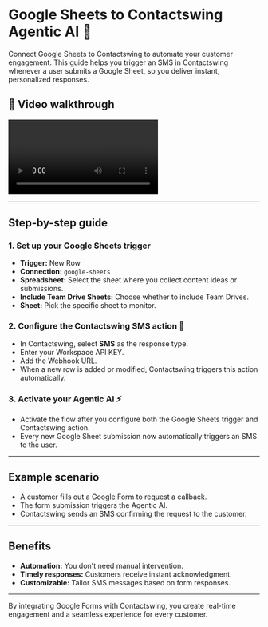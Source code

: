 # Google Sheets to Contactswing Agentic AI 🚀

Connect Google Sheets to Contactswing to automate your customer engagement. This guide helps you trigger an SMS in Contactswing whenever a user submits a Google Sheet, so you deliver instant, personalized responses.

## 🎥 Video walkthrough

<div class="card-video">
  <video src="https://storage.googleapis.com/helpsessionvideos/Contactswing/Videos/sheets.mp4" autoplay playsinline controls title="Google Forms to Contactswing Workflow"></video>
</div>

---

## Step-by-step guide

### 1. Set up your Google Sheets trigger
- **Trigger:** New Row
- **Connection:** `google-sheets`
- **Spreadsheet:** Select the sheet where you collect content ideas or submissions.
- **Include Team Drive Sheets:** Choose whether to include Team Drives.
- **Sheet:** Pick the specific sheet to monitor.

### 2. Configure the Contactswing SMS action 💬
- In Contactswing, select **SMS** as the response type.
- Enter your Workspace API KEY.
- Add the Webhook URL.
- When a new row is added or modified, Contactswing triggers this action automatically.

### 3. Activate your Agentic AI ⚡
- Activate the flow after you configure both the Google Sheets trigger and Contactswing action.
- Every new Google Sheet submission now automatically triggers an SMS to the user.

---

## Example scenario
- A customer fills out a Google Form to request a callback.
- The form submission triggers the Agentic AI.
- Contactswing sends an SMS confirming the request to the customer.

---

## Benefits
- **Automation:** You don't need manual intervention.
- **Timely responses:** Customers receive instant acknowledgment.
- **Customizable:** Tailor SMS messages based on form responses.

---

By integrating Google Forms with Contactswing, you create real-time engagement and a seamless experience for every customer.
